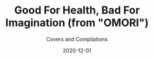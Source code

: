 ---
title: Good For Health, Bad For Imagination (from "OMORI")
subtitle: Covers and Compilations
credits: ["Composition: Slime Girls", "Mix: Voia", "Master: Voia", "Art: Omocat"]
release: true
description: One of the hidden CDs in the Jukebox quest in the breakout indie game, "OMORI," Voia reimagines Slime Girls' "Good for Health, Bad for Imagination" as a progressive, futuristic drum and bass track with elements you'd often hear in rhythm game music.
soundcloudSrc: https://w.soundcloud.com/player/?url=https%3A//api.soundcloud.com/tracks/1291735999&color=%237036ec&auto_play=false&hide_related=false&show_comments=true&show_user=true&show_reposts=false&show_teaser=true
imageSrc: ./cover.png
imageSrcAlt: Omari OST Artwork, by omocat
links: ['#', '#', '#', '#']
rank: 3
date: 2020-12-01

---